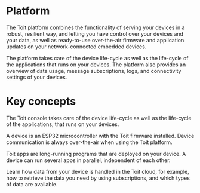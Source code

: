 # Platform

The Toit platform combines the functionality of serving your devices in a robust, resilient way, and letting you have control over your devices and
your data, as well as ready-to-use over-the-air firmware and application updates on your network-connected embedded devices.

The platform takes care of the device life-cycle as well as the life-cycle of the applications that runs on your devices.
The platform also provides an overview of data usage, message subscriptions, logs, and connectivity settings of your devices.

# Key concepts

<Boxes>

<Box title="Console" to="./console">

The Toit console takes care of the device life-cycle as well as the life-cycle of the applications, that runs on your devices.

</Box>

<Box title="Device" to="./devices">

A device is an ESP32 microcontroller with the Toit firmware installed. Device communication is always over-the-air when using the Toit platform.

</Box>

<Box title="Apps" to="./apps">

Toit apps are long-running programs that are deployed on your device. A device can run several apps in parallel, independent of each other.

</Box>

<Box title="Data" to="./data">

Learn how data from your device is handled in the Toit cloud, for example, how to retrieve the data you need by using subscriptions,
and which types of data are available.

</Box>

</Boxes>
